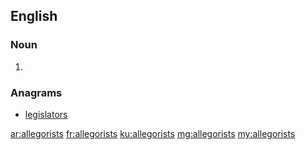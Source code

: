 ==English==

===Noun===
{{head|en|plural}}

# {{plural of|allegorist|lang=en}}

===Anagrams===
* [[legislators#English|legislators]]

[[ar:allegorists]]
[[fr:allegorists]]
[[ku:allegorists]]
[[mg:allegorists]]
[[my:allegorists]]